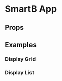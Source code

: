 
<Meta title="Overview|Layout/IconProfile" />

# SmartB App

## Props


## Examples

### Display Grid
<Preview>
    <SBIconProfile 
    style={{display:"block", margin:"auto"}}
    menu={OneSectionMenuFull}
    display="grid"
    />
</Preview>


### Display List
<Preview>
    <SBIconProfile 
    style={{display:"block", margin:"auto"}}
    menu={OneSectionMenuFull}
    display="list"
    />
</Preview>